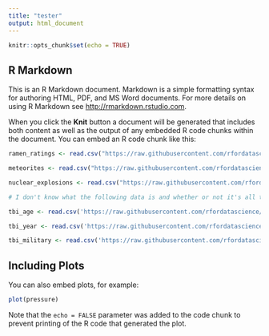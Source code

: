 ```yaml
---
title: "tester"
output: html_document
---
```


```r
knitr::opts_chunk$set(echo = TRUE)
```

## R Markdown

This is an R Markdown document. Markdown is a simple formatting syntax for authoring HTML, PDF, and MS Word documents. For more details on using R Markdown see <http://rmarkdown.rstudio.com>.

When you click the **Knit** button a document will be generated that includes both content as well as the output of any embedded R code chunks within the document. You can embed an R code chunk like this:

```r

ramen_ratings <- read.csv("https://raw.githubusercontent.com/rfordatascience/tidytuesday/master/data/2019/2019-06-04/ramen_ratings.csv")

meteorites <- read.csv("https://raw.githubusercontent.com/rfordatascience/tidytuesday/master/data/2019/2019-06-11/meteorites.csv")

nuclear_explosions <- read.csv("https://raw.githubusercontent.com/rfordatascience/tidytuesday/master/data/2019/2019-08-20/nuclear_explosions.csv")

# I don't know what the following data is and whether or not it's all the same data.

tbi_age <- read.csv('https://raw.githubusercontent.com/rfordatascience/tidytuesday/master/data/2020/2020-03-24/tbi_age.csv')

tbi_year <- read.csv('https://raw.githubusercontent.com/rfordatascience/tidytuesday/master/data/2020/2020-03-24/tbi_year.csv')

tbi_military <- read.csv('https://raw.githubusercontent.com/rfordatascience/tidytuesday/master/data/2020/2020-03-24/tbi_military.csv')

```

## Including Plots

You can also embed plots, for example:

```r
plot(pressure)
```

Note that the `echo = FALSE` parameter was added to the code chunk to prevent printing of the R code that generated the plot.
